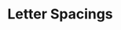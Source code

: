



<Meta
  title="Real System/Theming/Token List/Letter Spacings"
  parameters={makeMdxParameters()}
/>

# Letter Spacings

<RealSystemProvider>
  <TokenSearch scale="letterSpacings" />
</RealSystemProvider>
